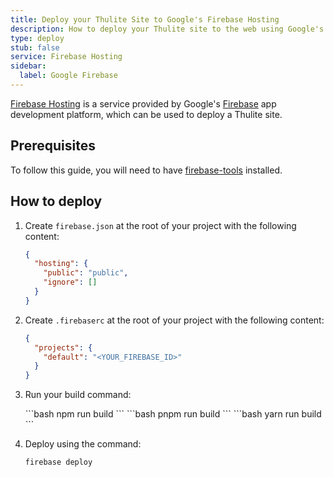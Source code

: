 ```yaml
---
title: Deploy your Thulite Site to Google's Firebase Hosting
description: How to deploy your Thulite site to the web using Google's Firebase Hosting.
type: deploy
stub: false
service: Firebase Hosting
sidebar:
  label: Google Firebase
---
```


[Firebase Hosting](https://firebase.google.com/products/hosting) is a service provided by Google's [Firebase](https://firebase.google.com/) app development platform, which can be used to deploy a Thulite site. 

## Prerequisites

To follow this guide, you will need to have [firebase-tools](https://github.com/firebase/firebase-tools) installed.

## How to deploy

1. Create `firebase.json` at the root of your project with the following content:

   ```json title="firebase.json"
   {
     "hosting": {
       "public": "public",
       "ignore": []
     }
   }
   ```

2. Create `.firebaserc` at the root of your project with the following content:

   ```json title= ".firebaserc"
   {
     "projects": {
       "default": "<YOUR_FIREBASE_ID>"
     }
   }
   ```

3. Run your build command:

    <Tabs>
      <TabItem label="npm">
    ```bash
    npm run build
    ```
      </TabItem>
      <TabItem label="pnpm">
    ```bash
    pnpm run build
    ```
      </TabItem>
      <TabItem label="Yarn">
    ```bash
    yarn run build
    ```
      </TabItem>
    </Tabs>

4. Deploy using the command:

    ```bash
    firebase deploy
    ```

